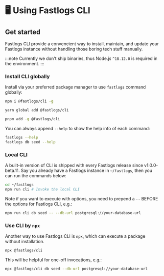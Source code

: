 
# 🖥 Using Fastlogs CLI

## Get started

Fastlogs CLI provide a conveneient way to install, maintain, and update your Fastlogs instance without handling those boring tech stuff manually.

:::note
Currently we don't ship binaries, thus Node.js `^18.12.0` is required in the environment.
:::

### Install CLI globally

Install via your preferred package manager to use `fastlogs` command globally:

<Tabs>

  <TabItem value="npm" label="npm">

```bash
npm i @fastlogs/cli -g
```

  </TabItem>
  <TabItem value="yarn" label="Yarn">

```bash
yarn global add @fastlogs/cli
```

  </TabItem>
  <TabItem value="pnpm" label="pnpm">

```bash
pnpm add -g @fastlogs/cli
```

  </TabItem>

</Tabs>

You can always append `--help` to show the help info of each command:

```bash
fastlogs --help
fastlogs db seed --help
```

### Local CLI

A built-in version of CLI is shipped with every Fastlogs release since v1.0.0-beta.11. Say you already have a Fastlogs instance in `~/fastlogs`, then you can run the commands below:

```bash
cd ~/fastlogs
npm run cli # Invoke the local CLI
```

Note if you want to execute with options, you need to prepend a `--` BEFORE the options for Fastlogs CLI, e.g.:

```bash
npm run cli db seed -- --db-url postgresql://your-database-url
```

### Use CLI by `npx`

Another way to use Fastlogs CLI is `npx`, which can execute a package without installation.

```bash
npx @fastlogs/cli
```

This will be helpful for one-off invocations, e.g.:

```bash
npx @fastlogs/cli db seed --db-url postgresql://your-database-url
```
